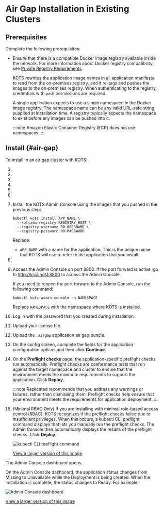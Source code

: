 
# Air Gap Installation in Existing Clusters

<IntroExisting/>

<IntroAirGap/>

## Prerequisites

Complete the following prerequisites:

<PrereqsExistingCluster/>

* Ensure that there is a compatible Docker image registry available inside the network. For more information about Docker registry compatibility, see [Private Registry Requirements](/enterprise/installing-general-requirements#private-registry-requirements).

    KOTS rewrites the application image names in all application manifests to read from the on-premises registry, and it re-tags and pushes the images to the on-premises registry. When authenticating to the registry, credentials with `push` permissions are required.

    A single application expects to use a single namespace in the Docker image registry. The namespace name can be any valid URL-safe string, supplied at installation time. A registry typically expects the namespace to exist before any images can be pushed into it.

    :::note
    Amazon Elastic Container Registry (ECR) does not use namespaces.
    :::

## Install {#air-gap}

To install in an air gap cluster with KOTS:

1. <AirGapLicense/>

1. <BuildAirGapBundle/>

1. <AirGapBundle/>

1. <DownloadKotsBundle/> 

1. <InstallKotsCliAirGap/>

    <KotsVersionMatch/>

1. <PushKotsImages/>

1. Install the KOTS Admin Console using the images that you pushed in the previous step:

   ```shell
   kubectl kots install APP_NAME \
     --kotsadm-registry REGISTRY_HOST \
     --registry-username RO-USERNAME \
     --registry-password RO-PASSWORD
   ```

   Replace:

    * `APP_NAME` with a name for the application. This is the unique name that KOTS will use to refer to the application that you install.
    <PlaceholderRoCreds/>

1. <InstallCommandPrompts/>

1. Access the Admin Console on port 8800. If the port forward is active, go to [http://localhost:8800](http://localhost:8800) to access the Admin Console.

    If you need to reopen the port forward to the Admin Console, run the following command:

    ```shell
    kubectl kots admin-console -n NAMESPACE
    ```
    Replace `NAMESPACE` with the namespace where KOTS is installed.

1. Log in with the password that you created during installation.

1. Upload your license file.

1. Upload the `.airgap` application air gap bundle.

1. On the config screen, complete the fields for the application configuration options and then click **Continue**.

1. On the **Preflight checks** page, the application-specific preflight checks run automatically. Preflight checks  are conformance tests that run against the target namespace and cluster to ensure that the environment meets the minimum requirements to support the application. Click **Deploy**.

    :::note
    Replicated recommends that you address any warnings or failures, rather than dismissing them. Preflight checks help ensure that your environment meets the requirements for application deployment.
    :::
    
1. (Minimal RBAC Only) If you are installing with minimal role-based access control (RBAC), KOTS recognizes if the preflight checks failed due to insufficient privileges. When this occurs, a kubectl CLI preflight command displays that lets you manually run the preflight checks. The Admin Console then automatically displays the results of the preflight checks. Click **Deploy**.

    ![kubectl CLI preflight command](/images/kubectl-preflight-command.png)

    [View a larger version of this image](/images/kubectl-preflight-command.png)

The Admin Console dashboard opens.

On the Admin Console dashboard, the application status changes from Missing to Unavailable while the Deployment is being created. When the installation is complete, the status changes to Ready. For example:

![Admin Console dashboard](/images/kotsadm-dashboard-graph.png)

[View a larger version of this image](/images/kotsadm-dashboard-graph.png)